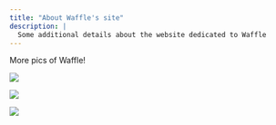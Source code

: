 ```yaml
---
title: "About Waffle's site"
description: |
  Some additional details about the website dedicated to Waffle
---
```



More pics of Waffle!

![](img/waffle3.jpg)

![](img/waffle_shark.jpg)

![](img/waffle_pic.jpg)